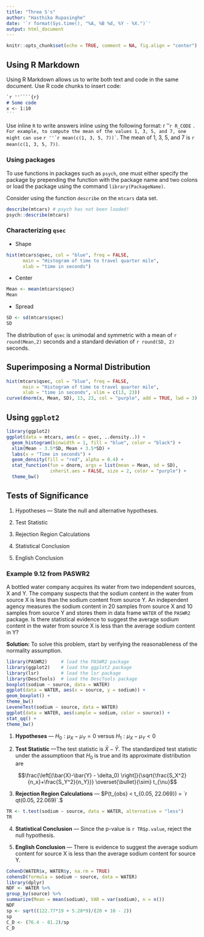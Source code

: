```yaml
---
title: "Three S's"
author: "Hasthika Rupasinghe"
date: '`r format(Sys.time(), "%A, %B %d, %Y - %X.")`'
output: html_document
---
```


```r
knitr::opts_chunk$set(echo = TRUE, comment = NA, fig.align = "center")
```

## Using R Markdown

Using R Markdown allows us to write both text and code in the same document.  Use R code chunks to insert code:

````markdown
`r ''````{r}
# Some code
x <- 1:10
```
````

Use inline `R` to write answers inline using the following format: `` ``r ''`r R_CODE` ``.  For example, to compute the mean of the values 1, 3, 5, and 7, one might can use `` ``r ''`r mean(c(1, 3, 5, 7))` ``.  The mean of 1, 3, 5, and 7 is `r mean(c(1, 3, 5, 7))`.

### Using packages

To use functions in packages such as `psych`, one must either specify the package by prepending the function with the package name and two colons or load the package using the command `library(PackageName)`.

Consider using the function `describe` on the `mtcars` data set.

```r
describe(mtcars) # psych has not been loaded!
psych::describe(mtcars)
```

### Characterizing `qsec`

* Shape

```r
hist(mtcars$qsec, col = "blue", freq = FALSE, 
      main = "Histogram of time to travel quarter mile",
      xlab = "time in seconds")
```

* Center

```r
Mean <- mean(mtcars$qsec)
Mean
```

* Spread

```r
SD <- sd(mtcars$qsec)
SD
```

The distribution of `qsec` is unimodal and symmetric with a mean of `r round(Mean,2)` seconds and a standard deviation of `r round(SD, 2)` seconds.

## Superimposing a Normal Distribution

```r
hist(mtcars$qsec, col = "blue", freq = FALSE, 
      main = "Histogram of time to travel quarter mile",
      xlab = "time in seconds", xlim = c(13, 23))
curve(dnorm(x, Mean, SD), 13, 23, col = "purple", add = TRUE, lwd = 3)
```

## Using `ggplot2`

```r
library(ggplot2)
ggplot(data = mtcars, aes(x = qsec, ..density..)) +
  geom_histogram(binwidth = 1, fill = "blue", color = "black") + 
  xlim(Mean - 3.5*SD, Mean + 3.5*SD) +
  labs(x = "Time in seconds") +
  geom_density(fill = "red", alpha = 0.4) +
  stat_function(fun = dnorm, args = list(mean = Mean, sd = SD), 
                inherit.aes = FALSE, size = 2, color = "purple") +
  theme_bw()
```

## Tests of Significance

1. Hypotheses --- State the null and alternative hypotheses.

2. Test Statistic

3. Rejection Region Calculations

4. Statistical Conclusion

5. English Conclusion

### Example 9.12 from PASWR2

A bottled water company acquires its water from two independent sources, X and Y.  The company suspects that the sodium content in the water from source X is less than the sodium content from source Y.  An independent agency measures the sodium content in 20 samples from source X and 10 samples from source Y and stores them in data frame `WATER` of the `PASWR2` package.  Is there statistical evidence to suggest the average sodium content in the water from source X is less than the average sodium content in Y?

**Solution:** To solve this problem, start by verifying the reasonableness of the normality assumption.

```r
library(PASWR2)     # load the PASWR2 package
library(ggplot2)    # load the ggplot2 package
library(lsr)        # load the lsr package
library(DescTools)  # load the DescTools package
boxplot(sodium ~ source, data = WATER)
ggplot(data = WATER, aes(x = source, y = sodium)) + 
geom_boxplot() +
theme_bw()
LeveneTest(sodium ~ source, data = WATER)
ggplot(data = WATER, aes(sample = sodium, color = source)) + 
stat_qq() + 
theme_bw()
```

1. **Hypotheses** --- $H_0: \mu_X - \mu_Y = 0$ versus $H_1: \mu_X - \mu_Y <0$

2. **Test Statistic** ---The test statistic is $\bar{X} - \bar{Y}$.  The standardized test statistic under the assumptioon that $H_0$ is true and its approximate distribution are

$$\frac{\left[(\bar{X}-\bar{Y} - \delta_0) \right]}{\sqrt{\frac{S_X^2}{n_x}+\frac{S_Y^2}{n_Y}}} \overset{\bullet}{\sim} t_{\nu}$$

3. **Rejection Region Calculations** --- $P(t_{obs} < t_{0.05, 22.069}) = `r qt(0.05, 22.069)`.$

```r
TR <- t.test(sodium ~ source, data = WATER, alternative = "less")
TR
```

4. **Statistical Conclusion** --- Since the p-value is `r TR$p.value`, reject the null hypothesis.

5. **English Conclusion** --- There is evidence to suggest the average sodium content for source X is less than the average sodium content for source Y.

```r
CohenD(WATER$x, WATER$y, na.rm = TRUE)
cohensD(formula = sodium ~ source, data = WATER)
library(dplyr)
NDF <- WATER %>%
group_by(source) %>%
summarize(Mean = mean(sodium), VAR = var(sodium), n = n())
NDF
sp <- sqrt((122.77*19 + 5.28*9)/(20 + 10 - 2))
sp
C_D <- (76.4 - 81.2)/sp
C_D
```